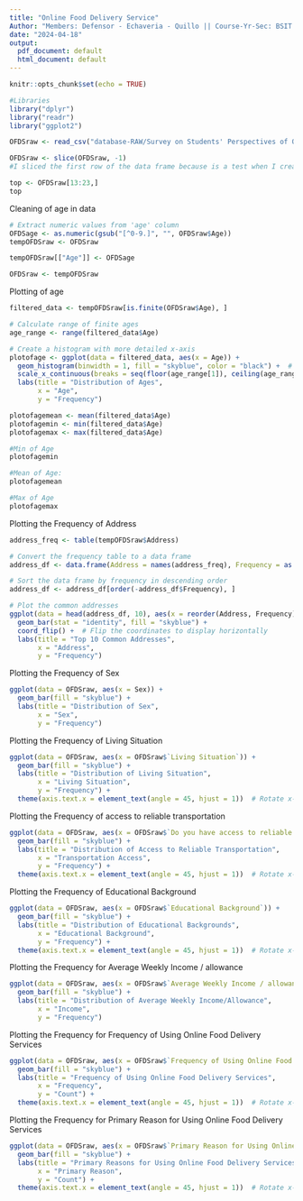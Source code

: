 ```yaml
---
title: "Online Food Delivery Service"
Author: "Members: Defensor - Echaveria - Quillo || Course-Yr-Sec: BSIT 2-C"
date: "2024-04-18"
output:
  pdf_document: default
  html_document: default
---
```


```r
knitr::opts_chunk$set(echo = TRUE)
```


```r
#Libraries
library("dplyr")
library("readr")
library("ggplot2")
```

```r
OFDSraw <- read_csv("database-RAW/Survey on Students' Perspectives of Online Food Delivery Service.csv")

OFDSraw <- slice(OFDSraw, -1)
#I sliced the first row of the data frame because is a test when I created the google form

top <- OFDSraw[13:23,]
top
```

Cleaning of age in data
```r
# Extract numeric values from 'age' column
OFDSage <- as.numeric(gsub("[^0-9.]", "", OFDSraw$Age))
tempOFDSraw <- OFDSraw

tempOFDSraw[["Age"]] <- OFDSage

OFDSraw <- tempOFDSraw

```


Plotting of age
```r
filtered_data <- tempOFDSraw[is.finite(OFDSraw$Age), ]

# Calculate range of finite ages
age_range <- range(filtered_data$Age)

# Create a histogram with more detailed x-axis
plotofage <- ggplot(data = filtered_data, aes(x = Age)) +
  geom_histogram(binwidth = 1, fill = "skyblue", color = "black") +  # Decrease binwidth for more detail
  scale_x_continuous(breaks = seq(floor(age_range[1]), ceiling(age_range[2]), by = 1)) +  # Custom breaks
  labs(title = "Distribution of Ages",
       x = "Age",
       y = "Frequency")

plotofagemean <- mean(filtered_data$Age)
plotofagemin <- min(filtered_data$Age)
plotofagemax <- max(filtered_data$Age)

#Min of Age
plotofagemin

#Mean of Age:
plotofagemean

#Max of Age
plotofagemax

```


Plotting the Frequency of Address
```r
address_freq <- table(tempOFDSraw$Address)

# Convert the frequency table to a data frame
address_df <- data.frame(Address = names(address_freq), Frequency = as.numeric(address_freq))

# Sort the data frame by frequency in descending order
address_df <- address_df[order(-address_df$Frequency), ]

# Plot the common addresses
ggplot(data = head(address_df, 10), aes(x = reorder(Address, Frequency), y = Frequency)) +
  geom_bar(stat = "identity", fill = "skyblue") +
  coord_flip() +  # Flip the coordinates to display horizontally
  labs(title = "Top 10 Common Addresses",
       x = "Address",
       y = "Frequency")
```


Plotting the Frequency of Sex
```r
ggplot(data = OFDSraw, aes(x = Sex)) +
  geom_bar(fill = "skyblue") +
  labs(title = "Distribution of Sex",
       x = "Sex",
       y = "Frequency")
```


Plotting the Frequency of Living Situation
```r
ggplot(data = OFDSraw, aes(x = OFDSraw$`Living Situation`)) +
  geom_bar(fill = "skyblue") +
  labs(title = "Distribution of Living Situation",
       x = "Living Situation",
       y = "Frequency") +
  theme(axis.text.x = element_text(angle = 45, hjust = 1))  # Rotate x-axis labels for better readability
```


Plotting the Frequency of access to reliable transportation
```r
ggplot(data = OFDSraw, aes(x = OFDSraw$`Do you have access to reliable transportation(e.g., bike, carpool)?`)) +
  geom_bar(fill = "skyblue") +
  labs(title = "Distribution of Access to Reliable Transportation",
       x = "Transportation Access",
       y = "Frequency") +
  theme(axis.text.x = element_text(angle = 45, hjust = 1))  # Rotate x-axis labels for better readability
```


Plotting the Frequency of Educational Background
```r
ggplot(data = OFDSraw, aes(x = OFDSraw$`Educational Background`)) +
  geom_bar(fill = "skyblue") +
  labs(title = "Distribution of Educational Backgrounds",
       x = "Educational Background",
       y = "Frequency") +
  theme(axis.text.x = element_text(angle = 45, hjust = 1))  # Rotate x-axis labels for better readability
```


Plotting the Frequency for Average Weekly Income / allowance
```r
ggplot(data = OFDSraw, aes(x = OFDSraw$`Average Weekly Income / allowance`)) +
  geom_bar(fill = "skyblue") +
  labs(title = "Distribution of Average Weekly Income/Allowance",
       x = "Income",
       y = "Frequency")
```


Plotting the Frequency for Frequency of Using Online Food Delivery Services
```r
ggplot(data = OFDSraw, aes(x = OFDSraw$`Frequency of Using Online Food Delivery Services`)) +
  geom_bar(fill = "skyblue") +
  labs(title = "Frequency of Using Online Food Delivery Services",
       x = "Frequency",
       y = "Count") +
  theme(axis.text.x = element_text(angle = 45, hjust = 1))  # Rotate x-axis labels for better readability
```


Plotting the Frequency for Primary Reason for Using Online Food Delivery Services
```r
ggplot(data = OFDSraw, aes(x = OFDSraw$`Primary Reason for Using Online Food Delivery Services`)) +
  geom_bar(fill = "skyblue") +
  labs(title = "Primary Reasons for Using Online Food Delivery Services",
       x = "Primary Reason",
       y = "Count") +
  theme(axis.text.x = element_text(angle = 45, hjust = 1))  # Rotate x-axis labels for better readability
```
